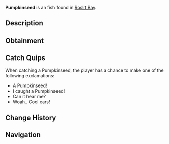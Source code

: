 {{FishInfobox
|image          = Pumpkinseed.png
|rarity         = Uncommon
|sea            = First Sea
|location       = [[Roslit Bay]]
|sublocation    = Freshwater
|sources        = Common Crate, Fishing Rod
|radar_location = 
|xp             = 30
|weather        = Clear
|time           = 
|season         = Summer
|bait           = Minnow
|base_weight    = 0.5
|base_value     = 90
|weight_range   = 0.4
|base_chance    = 65
|base_resil     = 80
}}
'''Pumpkinseed''' is an {{Rarity|Uncommon}} fish found in [[Roslit Bay]].

== Description ==
{{Description|Pumpkinseed are known for their distinctive red or orange edge on the ear flap and their round body shape. They prefer warmer waters and are often found in Roslit Bays freshwater. Pumpkinseed are also much less aggressive compared to other sunfish species.|Bestiary Entry}}

== Obtainment ==
{{Description|Found in Roslit freshwater during warm days.|Bestiary Hint}}
{{Fish Availability|
Roslit Bay/Freshwater Pond
Roslit Bay/Freshwater Pond Seaweed
|top_rods      = 
Leviathan's Fang Rod\280220.35\227118.68;
Trident Rod\265671.84\147218.14;
Free Spirit Rod\261853.56\146956.43;
No-Life Rod\243144.45\210341.11;
Azure Of Lagoon\242138.61\144993.61;
Training Rod\239000.85\277411.12;
Flimsy Rod\210651.57\175985.78;
Resourceful Rod\215788.17\200242.34;
Egg Rod\227769.32\217238.25;
Verdant Shear Rod\226203.3\215744.64;
Fang of the Eclipse\230157.95\211033.08;
Seraphic Rod\235215.18\209216.32;
Challenger's Rod\231530.63\191498.32;
Ethereal Prism Rod\230813.53\196021.15;
Astralhook Rod\230244.7\158856.2;
Rod Of The Forgotten Fang\229558.92\191043.91;
Rod Of The Exalted One\225183.68\168952.76;
Blazebringer Rod\224716.62\190962.84;
Zeus Rod\223228.72\189698.43;
Depthseeker Rod\222147.08\194046.75;
Rod Of The Depths\221657.98\173759.39;
Avalanche Rod\219362.87\187792.94;
Volcanic Rod\218026.45\185277.57;
Steady Rod\109262.35\96286.45
|recommended   = Trident Rod
}}

== Catch Quips ==
When catching a Pumpkinseed, the player has a chance to make one of the following exclamations:
* A Pumpkinseed!
* I caught a Pumpkinseed!
* Can it hear me?
* Woah.. Cool ears!

== Change History ==
{{Change History|{{subst:Current Version}}}}

== Navigation ==
{{Fish Navbox|Roslit Bay}}